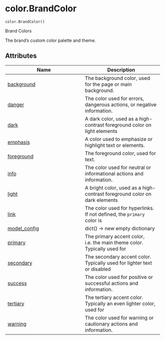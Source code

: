 # color.BrandColor { #brand_yaml.color.BrandColor }

`color.BrandColor()`

Brand Colors

The brand's custom color palette and theme.

## Attributes

| Name | Description |
| --- | --- |
| [background](#brand_yaml.color.BrandColor.background) | The background color, used for the page or main background. |
| [danger](#brand_yaml.color.BrandColor.danger) | The color used for errors, dangerous actions, or negative information. |
| [dark](#brand_yaml.color.BrandColor.dark) | A dark color, used as a high-contrast foreground color on light elements |
| [emphasis](#brand_yaml.color.BrandColor.emphasis) | A color used to emphasize or highlight text or elements. |
| [foreground](#brand_yaml.color.BrandColor.foreground) | The foreground color, used for text. |
| [info](#brand_yaml.color.BrandColor.info) | The color used for neutral or informational actions and information. |
| [light](#brand_yaml.color.BrandColor.light) | A bright color, used as a high-contrast foreground color on dark elements |
| [link](#brand_yaml.color.BrandColor.link) | The color used for hyperlinks. If not defined, the `primary` color is |
| [model_config](#brand_yaml.color.BrandColor.model_config) | dict() -> new empty dictionary |
| [primary](#brand_yaml.color.BrandColor.primary) | The primary accent color, i.e. the main theme color. Typically used for |
| [secondary](#brand_yaml.color.BrandColor.secondary) | The secondary accent color. Typically used for lighter text or disabled |
| [success](#brand_yaml.color.BrandColor.success) | The color used for positive or successful actions and information. |
| [tertiary](#brand_yaml.color.BrandColor.tertiary) | The tertiary accent color. Typically an even lighter color, used for |
| [warning](#brand_yaml.color.BrandColor.warning) | The color used for warning or cautionary actions and information. |
